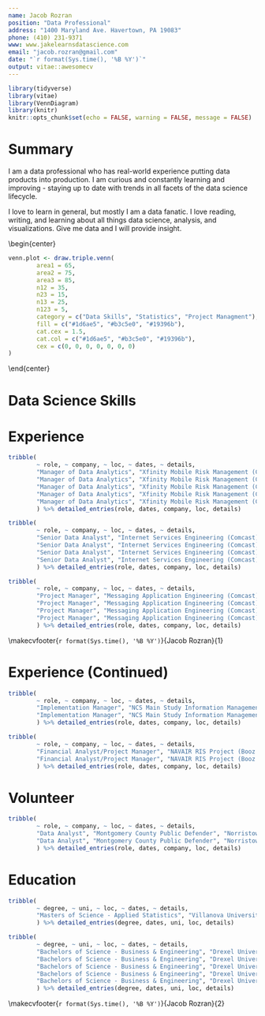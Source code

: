 ```yaml
---
name: Jacob Rozran
position: "Data Professional"
address: "1400 Maryland Ave. Havertown, PA 19083"
phone: (410) 231-9371
www: www.jakelearnsdatascience.com
email: "jacob.rozran@gmail.com"
date: "`r format(Sys.time(), '%B %Y')`"
output: vitae::awesomecv
---
```


```r
library(tidyverse)
library(vitae)
library(VennDiagram)
library(knitr)
knitr::opts_chunk$set(echo = FALSE, warning = FALSE, message = FALSE)
```

# Summary

\btwocol
I am a data professional who has real-world experience putting data products 
into production. I am curious and constantly learning and improving - staying up 
to date with trends in all facets of the data science lifecycle. 

I love to learn in general, but mostly I am a data fanatic. I love reading, 
writing, and learning about all things data science, analysis, and 
visualizations. Give me data and I will provide insight. 

\begin{center}

```r
venn.plot <- draw.triple.venn(
        area1 = 65,
        area2 = 75,
        area3 = 85,
        n12 = 35,
        n23 = 15,
        n13 = 25,
        n123 = 5,
        category = c("Data Skills", "Statistics", "Project Managment"),
        fill = c("#1d6ae5", "#b3c5e0", "#19396b"),
        cat.cex = 1.5,
        cat.col = c("#1d6ae5", "#b3c5e0", "#19396b"),
        cex = c(0, 0, 0, 0, 0, 0, 0)
)
```

\end{center}

\etwocol

# Data Science Skills

\begin{center}

```r
df <- data.frame(a = c("Machine Learning", "Feature Creation", "Process Automation", 
                       "Regression Analysis", "Data Visualization"),
                 b = c("RStudio", "Jupyter Notebooks", "Tableau", "Splunk",
                       "Excel"),
                 c = c("R", "Python", "Bash", "SAS", ""),
                 d = c("Hive/Impala (Hadoop)", "MySQL", "Oracle", "MongoDB", 
                       "Neo4J"))

names(df) <- c("METHODS", "APPLICATIONS", "LANGUAGES", "DATABASES")

kable(df, row.names = FALSE, "latex", booktabs = T)
```
\end{center}

# Experience
```r
tribble(
        ~ role, ~ company, ~ loc, ~ dates, ~ details,
        "Manager of Data Analytics", "Xfinity Mobile Risk Management (Comcast)", "Philadelphia, PA", "Mar 2017 - Present", "Lead and manage the data analytics and engineering team for Xfinity Mobile Credit Risk Management, including hiring and training of staff analysts and engineers, collaborating with and providing analysis for stakeholders, and tracking and prioritizing all team tasking.",
        "Manager of Data Analytics", "Xfinity Mobile Risk Management (Comcast)", "Philadelphia, PA", "Mar 2017 - Present", "Designed and built a fraud decision making tool that combines custom feature creation, statistical and business rules, and predictive models built in R, Python, and Bash, which, in large part, is responsible for a decrease in month-over-month fraud losses by 92% in 2018.",
        "Manager of Data Analytics", "Xfinity Mobile Risk Management (Comcast)", "Philadelphia, PA", "Mar 2017 - Present", "Forecast involuntary churn (both bad debt and unit loss) for the organization on the numerous segments of our customer base.",
        "Manager of Data Analytics", "Xfinity Mobile Risk Management (Comcast)", "Philadelphia, PA", "Mar 2017 - Present", "Built and maintain numerous Tableau and Splunk dashboards representing fraud and credit to the organization.",
        "Manager of Data Analytics", "Xfinity Mobile Risk Management (Comcast)", "Philadelphia, PA", "Mar 2017 - Present", "Provide coaching, leadership, and mentorship to all analysts on the Xfinity Mobile Risk Management team."
        ) %>% detailed_entries(role, dates, company, loc, details)
```

```r
tribble(
        ~ role, ~ company, ~ loc, ~ dates, ~ details,
        "Senior Data Analyst", "Internet Services Engineering (Comcast)", "Philadelphia, PA", "Sep 2014 - Mar 2017", "Designed and built predictive models, which improved compromised user account detection times and discovery accuracy – this work was presented internally along with several internal blog posts about the effort.", 
        "Senior Data Analyst", "Internet Services Engineering (Comcast)", "Philadelphia, PA", "Sep 2014 - Mar 2017", "Used statistical methods to discover and automate the detection of anomalies.", 
        "Senior Data Analyst", "Internet Services Engineering (Comcast)", "Philadelphia, PA", "Sep 2014 - Mar 2017", "Created forecasts of user base growth and project completion.",
        "Senior Data Analyst", "Internet Services Engineering (Comcast)", "Philadelphia, PA", "Sep 2014 - Mar 2017", "Maintained and monitored KPIs for multiple application teams within the organization."
        ) %>% detailed_entries(role, dates, company, loc, details)
```

```r
tribble(
        ~ role, ~ company, ~ loc, ~ dates, ~ details,
        "Project Manager", "Messaging Application Engineering (Comcast)", "Philadelphia, PA", "Sep 2014 - Mar 2017", "Served as a Project Manager and ScrumMaster for the Messaging Application Engineering (MAE) team, responsible for Residential Voicemail and Email Engineering teams.",
        "Project Manager", "Messaging Application Engineering (Comcast)", "Philadelphia, PA", "Sep 2014 - Mar 2017", "Obtained my Project Management Professional (PMP) and Certified ScrumMaster (CSM) certifications.",
        "Project Manager", "Messaging Application Engineering (Comcast)", "Philadelphia, PA", "Sep 2014 - Mar 2017", "Instituted and evangelized Scrum on both the email and voicemail teams, migrating from a hybrid of waterfall and Kanban, which led to higher team productivity, better communication across teams from development through deployment to production, and improved interaction with our product owners.",
        "Project Manager", "Messaging Application Engineering (Comcast)", "Philadelphia, PA", "Sep 2014 - Mar 2017", "Managed the scheduling and owned the priorities for multiple work streams and teams."
        ) %>% detailed_entries(role, dates, company, loc, details)
```

\makecvfooter{`r format(Sys.time(), '%B %Y')`}{Jacob Rozran}{1}
\newpage 

# Experience (Continued)
```r
tribble(
        ~ role, ~ company, ~ loc, ~ dates, ~ details,
        "Implementation Manager", "NCS Main Study Information Management Systems Project (Booz Allen Hamilton)", "Rockville, MD", "Nov 2010 - Apr 2013", "Served as the Implementation Manager and Site Administrator for the National Children’s Study (NCS) Portal, a Microsoft SharePoint 2010 web application, the NCS Application Homepage, and NCS Password Self Service.",
        "Implementation Manager", "NCS Main Study Information Management Systems Project (Booz Allen Hamilton)", "Rockville, MD", "Nov 2010 - Apr 2013", "Developed a configuration change process for the NCS Portal that streamlined the enhancement process for the site and provided the client with quicker updates while still meeting contractual and firm guidelines."
        ) %>% detailed_entries(role, dates, company, loc, details)
```

```r
tribble(
        ~ role, ~ company, ~ loc, ~ dates, ~ details,
        "Financial Analyst/Project Manager", "NAVAIR RIS Project (Booz Allen Hamilton)", "Lexington Park, MD", "Nov 2009 - Oct 2010", "Developed a financial tracking system for client, which allowed key stakeholders to view current and projected funding over the lifetime of the contract.",
        "Financial Analyst/Project Manager", "NAVAIR RIS Project (Booz Allen Hamilton)", "Lexington Park, MD", "Nov 2009 - Oct 2010", "Tracked current funding for multiple engineers and monitored the expenditures of funds on their contracts, which ensured that projects remained on budget."
        ) %>% detailed_entries(role, dates, company, loc, details)
```

# Volunteer
```r
tribble(
        ~ role, ~ company, ~ loc, ~ dates, ~ details,
        "Data Analyst", "Montgomery County Public Defender", "Norristown, PA", "May 2016 - Jun 2017", "Assisted Montgomery County Public Defender to define an analytics strategy to support competitive salaries and fair defence for all Montgomery County residents.",
        "Data Analyst", "Montgomery County Public Defender", "Norristown, PA", "May 2016 - Jun 2017", "Created, built, and maintained advanced analysis."
        ) %>% detailed_entries(role, dates, company, loc, details)
```

# Education
```r
tribble(
        ~ degree, ~ uni, ~ loc, ~ dates, ~ details,
        "Masters of Science - Applied Statistics", "Villanova University", "Villanova, PA", "2015 - 2017", "Completed my program while working full time"
        ) %>% detailed_entries(degree, dates, uni, loc, details)
```

```r
tribble(
        ~ degree, ~ uni, ~ loc, ~ dates, ~ details,
        "Bachelors of Science - Business & Engineering", "Drexel University", "Philadelphia, PA", "2004 - 2009", "Drexel Representative for Student Lobbying Day in Harrisburg, PA, 2009",
        "Bachelors of Science - Business & Engineering", "Drexel University", "Philadelphia, PA", "2004 - 2009", "Drexel University Traditions Council Treasurer, 2007 - 2009",
        "Bachelors of Science - Business & Engineering", "Drexel University", "Philadelphia, PA", "2004 - 2009", "Dean’s List, 2006, 2008",
        "Bachelors of Science - Business & Engineering", "Drexel University", "Philadelphia, PA", "2004 - 2009", "Drexel Representative to Colonial Athletic Association's Student Athlete Advisory Committee, 2006",
        "Bachelors of Science - Business & Engineering", "Drexel University", "Philadelphia, PA", "2004 - 2009", "Drexel University Varsity Soccer Player, 2004 - 2006"
        ) %>% detailed_entries(degree, dates, uni, loc, details)
```


\makecvfooter{`r format(Sys.time(), '%B %Y')`}{Jacob Rozran}{2}

